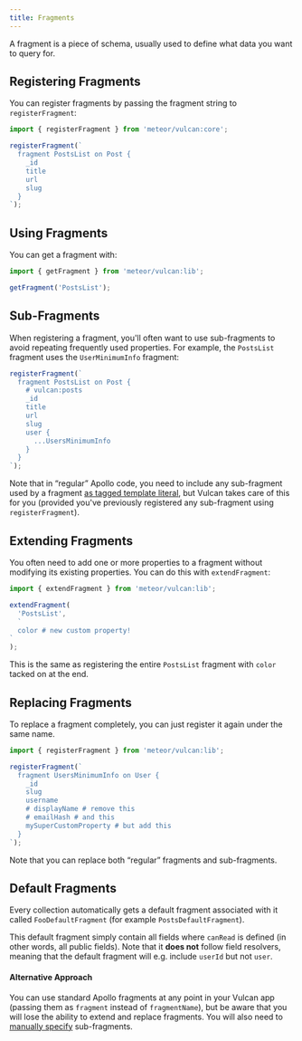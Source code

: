 ```yaml
---
title: Fragments
---
```


A fragment is a piece of schema, usually used to define what data you want to query for.

## Registering Fragments

You can register fragments by passing the fragment string to `registerFragment`:

```js
import { registerFragment } from 'meteor/vulcan:core';

registerFragment(`
  fragment PostsList on Post {
    _id
    title
    url
    slug
  }
`);
```

## Using Fragments

You can get a fragment with:

```js
import { getFragment } from 'meteor/vulcan:lib';

getFragment('PostsList');
```

## Sub-Fragments

When registering a fragment, you'll often want to use sub-fragments to avoid repeating frequently used properties. For example, the `PostsList` fragment uses the `UserMinimumInfo` fragment:

```js
registerFragment(`
  fragment PostsList on Post {
    # vulcan:posts
    _id
    title
    url
    slug
    user {
      ...UsersMinimumInfo
    }
  }
`);
```

Note that in “regular” Apollo code, you need to include any sub-fragment used by a fragment [as tagged template literal](http://dev.apollodata.com/react/fragments.html#reusing-fragments), but Vulcan takes care of this for you (provided you've previously registered any sub-fragment using `registerFragment`).

## Extending Fragments

You often need to add one or more properties to a fragment without modifying its existing properties. You can do this with `extendFragment`:

```js
import { extendFragment } from 'meteor/vulcan:lib';

extendFragment(
  'PostsList',
  `
  color # new custom property!
`
);
```

This is the same as registering the entire `PostsList` fragment with `color` tacked on at the end.

## Replacing Fragments

To replace a fragment completely, you can just register it again under the same name.

```js
import { registerFragment } from 'meteor/vulcan:lib';

registerFragment(`
  fragment UsersMinimumInfo on User {
    _id
    slug
    username
    # displayName # remove this
    # emailHash # and this
    mySuperCustomProperty # but add this
  }
`);
```

Note that you can replace both “regular” fragments and sub-fragments.

## Default Fragments

Every collection automatically gets a default fragment associated with it called `FooDefaultFragment` (for example `PostsDefaultFragment`).

This default fragment simply contain all fields where `canRead` is defined (in other words, all public fields). Note that it **does not** follow field resolvers, meaning that the default fragment will e.g. include `userId` but not `user`.

#### Alternative Approach

You can use standard Apollo fragments at any point in your Vulcan app (passing them as `fragment` instead of `fragmentName`), but be aware that you will lose the ability to extend and replace fragments. You will also need to [manually specify](http://dev.apollodata.com/react/fragments.html#reusing-fragments) sub-fragments.
